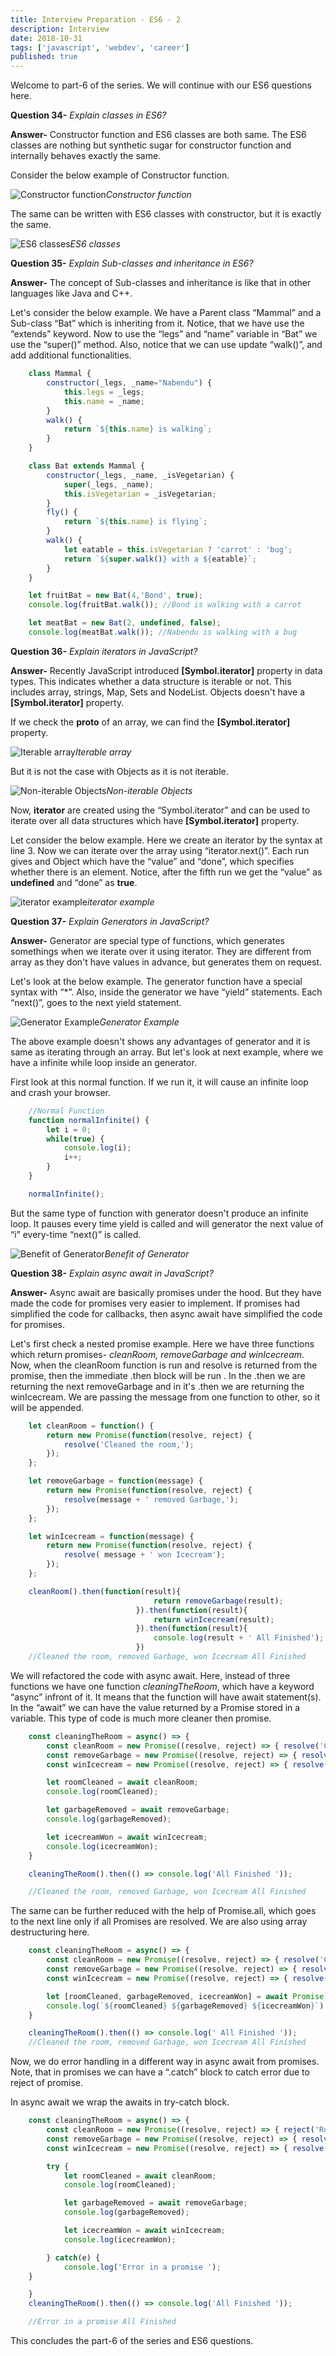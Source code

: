 ```yaml
---
title: Interview Preparation - ES6 - 2
description: Interview
date: 2018-10-31
tags: ['javascript', 'webdev', 'career']
published: true
---
```


Welcome to part-6 of the series. We will continue with our ES6 questions here.

**Question 34-** *Explain classes in ES6?*

**Answer-** Constructor function and ES6 classes are both same. The ES6 classes are nothing but synthetic sugar for constructor function and internally behaves exactly the same.

Consider the below example of Constructor function.

![Constructor function](https://cdn-images-1.medium.com/max/4000/1*6xlXzb5jsXesKMgOEupF9g.png)*Constructor function*

The same can be written with ES6 classes with constructor, but it is exactly the same.

![ES6 classes](https://cdn-images-1.medium.com/max/4000/1*CM20bv8PEa80lxdOMF70WQ.png)*ES6 classes*

**Question 35-** *Explain Sub-classes and inheritance in ES6?*

**Answer-** The concept of Sub-classes and inheritance is like that in other languages like Java and C++.

Let's consider the below example. We have a Parent class “Mammal” and a Sub-class “Bat” which is inheriting from it. Notice, that we have use the “extends” keyword.
Now to use the “legs” and “name” variable in “Bat” we use the “super()” method. Also, notice that we can use update “walk()”, and add additional functionalities.
```js
    class Mammal {
        constructor(_legs, _name="Nabendu") {
            this.legs = _legs;
            this.name = _name;
        }
        walk() {
            return `${this.name} is walking`;
        }
    }

    class Bat extends Mammal {
        constructor(_legs, _name, _isVegetarian) {
            super(_legs, _name);
            this.isVegetarian = _isVegetarian;
        }
        fly() {
            return `${this.name} is flying`;
        }
        walk() {
            let eatable = this.isVegetarian ? 'carrot' : 'bug';
            return `${super.walk()} with a ${eatable}`;
        }
    }

    let fruitBat = new Bat(4,'Bond', true);
    console.log(fruitBat.walk()); //Bond is walking with a carrot

    let meatBat = new Bat(2, undefined, false);
    console.log(meatBat.walk()); //Nabendu is walking with a bug
```

**Question 36-** *Explain iterators in JavaScript?*

**Answer-** Recently JavaScript introduced **[Symbol.iterator]** property in data types. This indicates whether a data structure is iterable or not. This includes array, strings, Map, Sets and NodeList. Objects doesn't have a **[Symbol.iterator]** property.

If we check the **__proto__** of an array, we can find the **[Symbol.iterator]** property.

![Iterable array](https://cdn-images-1.medium.com/max/4000/1*BZM2ej_tnboWHRYLkjJ9Vg.png)*Iterable array*

But it is not the case with Objects as it is not iterable.

![Non-iterable Objects](https://cdn-images-1.medium.com/max/4000/1*DRcC_-_UnGjFjSk_zzi0tQ.png)*Non-iterable Objects*

Now, **iterator** are created using the “Symbol.iterator” and can be used to iterate over all data structures which have **[Symbol.iterator]** property.

Let consider the below example. Here we create an iterator by the syntax at line 3. Now we can iterate over the array using “iterator.next()”. Each run gives and Object which have the “value” and “done”, which specifies whether there is an element. Notice, after the fifth run we get the “value” as **undefined** and “done” as **true**.

![iterator example](https://cdn-images-1.medium.com/max/5760/1*KYSoxrDfS4OIWX3XoMuOJQ.png)*iterator example*

**Question 37-** *Explain Generators in JavaScript?*

**Answer-** Generator are special type of functions, which generates somethings when we iterate over it using iterator. They are different from array as they don't have values in advance, but generates them on request.

Let's look at the below example. The generator function have a special syntax with “*”. Also, inside the generator we have “yield” statements. Each “next()”, goes to the next yield statement.

![Generator Example](https://cdn-images-1.medium.com/max/5760/1*3xPDe-qK7CZFmzjSviIDlQ.png)*Generator Example*

The above example doesn't shows any advantages of generator and it is same as iterating through an array. But let's look at next example, where we have a infinite while loop inside an generator.

First look at this normal function. If we run it, it will cause an infinite loop and crash your browser.
```js
    //Normal Function
    function normalInfinite() {
        let i = 0;
        while(true) {
            console.log(i);
            i++;
        }
    }

    normalInfinite();
```

But the same type of function with generator doesn't produce an infinite loop. It pauses every time yield is called and will generator the next value of “i” every-time “next()” is called.

![Benefit of Generator](https://cdn-images-1.medium.com/max/5760/1*QnbUYUFGTZhULFBMfv1hVg.png)*Benefit of Generator*

**Question 38-** *Explain async await in JavaScript?*

**Answer-** Async await are basically promises under the hood. But they have made the code for promises very easier to implement. If promises had simplified the code for callbacks, then async await have simplified the code for promises.

Let's first check a nested promise example. Here we have three functions which return promises- *cleanRoom, removeGarbage and winIcecream*. Now, when the cleanRoom function is run and resolve is returned from the promise, then the immediate .then block will be run . In the .then we are returning the next removeGarbage and in it's .then we are returning the winIcecream. We are passing the message from one function to other, so it will be appended.
```js
    let cleanRoom = function() {
        return new Promise(function(resolve, reject) {
            resolve('Cleaned the room,');
        });
    };

    let removeGarbage = function(message) {
        return new Promise(function(resolve, reject) {
            resolve(message + ' removed Garbage,');
        });
    };

    let winIcecream = function(message) {
        return new Promise(function(resolve, reject) {
            resolve( message + ' won Icecream');
        });
    };

    cleanRoom().then(function(result){
                                return removeGarbage(result);
                            }).then(function(result){
                                return winIcecream(result);
                            }).then(function(result){
                                console.log(result + ' All Finished');
                            })
    //Cleaned the room, removed Garbage, won Icecream All Finished
```

We will refactored the code with async await. Here, instead of three functions we have one function *cleaningTheRoom*, which have a keyword “async” infront of it. It means that the function will have await statement(s). In the “await” we can have the value returned by a Promise stored in a variable. This type of code is much more cleaner then promise.
```js
    const cleaningTheRoom = async() => {
        const cleanRoom = new Promise((resolve, reject) => { resolve('Cleaned the room,');});
        const removeGarbage = new Promise((resolve, reject) => { resolve('removed Garbage,');});
        const winIcecream = new Promise((resolve, reject) => { resolve(' won Icecream');});

        let roomCleaned = await cleanRoom;
        console.log(roomCleaned);

        let garbageRemoved = await removeGarbage;
        console.log(garbageRemoved);

        let icecreamWon = await winIcecream;
        console.log(icecreamWon);
    }

    cleaningTheRoom().then(() => console.log('All Finished '));

    //Cleaned the room, removed Garbage, won Icecream All Finished
```
The same can be further reduced with the help of Promise.all, which goes to the next line only if all Promises are resolved. We are also using array destructuring here.
```js
    const cleaningTheRoom = async() => {
        const cleanRoom = new Promise((resolve, reject) => { resolve('Cleaned the room,');});
        const removeGarbage = new Promise((resolve, reject) => { resolve('removed Garbage,');});
        const winIcecream = new Promise((resolve, reject) => { resolve(' won Icecream');});

        let [roomCleaned, garbageRemoved, icecreamWon] = await Promise.all([cleanRoom, removeGarbage, winIcecream]);
        console.log(`${roomCleaned} ${garbageRemoved} ${icecreamWon}`)
    }

    cleaningTheRoom().then(() => console.log(' All Finished '));
    //Cleaned the room, removed Garbage, won Icecream All Finished
```
Now, we do error handling in a different way in async await from promises. Note, that in promises we can have a “.catch” block to catch error due to reject of promise.

In async await we wrap the awaits in try-catch block.
```js
    const cleaningTheRoom = async() => {
        const cleanRoom = new Promise((resolve, reject) => { reject('Room not cleaned,');});
        const removeGarbage = new Promise((resolve, reject) => { resolve('removed Garbage,');});
        const winIcecream = new Promise((resolve, reject) => { resolve(' won Icecream');});

        try {
            let roomCleaned = await cleanRoom;
            console.log(roomCleaned);

            let garbageRemoved = await removeGarbage;
            console.log(garbageRemoved);

            let icecreamWon = await winIcecream;
            console.log(icecreamWon);

        } catch(e) {
            console.log('Error in a promise ');
    }

    }
    cleaningTheRoom().then(() => console.log('All Finished '));

    //Error in a promise All Finished
```
This concludes the part-6 of the series and ES6 questions.
